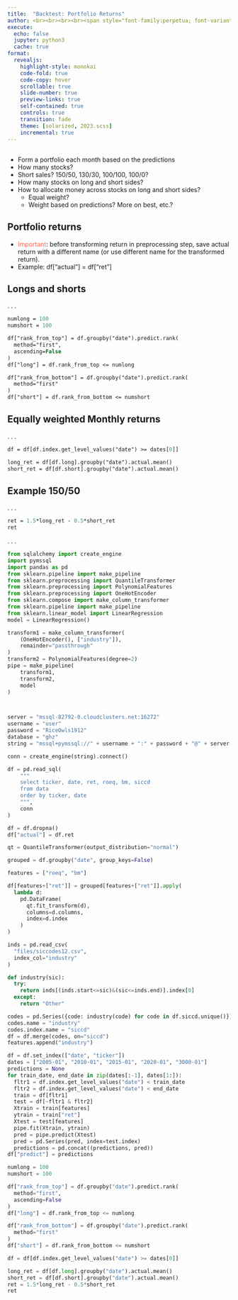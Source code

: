 ```yaml
---
title:  "Backtest: Portfolio Returns"
author: <br><br><br><br><span style="font-family:perpetua; font-variant:small-caps; color:#606060;">Kerry Back</span><br><br><img src="RiceBusiness-transparent-logo-sm.png"  height=80>
execute:
  echo: false
  jupyter: python3
  cache: true
format: 
  revealjs:
    highlight-style: monokai
    code-fold: true
    code-copy: hover
    scrollable: true
    slide-number: true
    preview-links: true
    self-contained: true
    controls: true
    transition: fade
    theme: [solarized, 2023.scss]
    incremental: true
---
```


##

- Form a portfolio each month based on the predictions
- How many stocks?  
- Short sales?  150/50, 130/30, 100/100, 100/0?
- How many stocks on long and short sides?
- How to allocate money across stocks on long and short sides?
  - Equal weight?
  - Weight based on predictions?  More on best, etc.?


## Portfolio returns

- [Important]{style="color:tomato"}: before transforming return in preprocessing step, save actual return with a different name (or use different name for the transformed return).
- Example: df["actual"] = df["ret"]


##  Longs and shorts
. . .

```.p
numlong = 100
numshort = 100

df["rank_from_top"] = df.groupby("date").predict.rank(
  method="first", 
  ascending=False
)
df["long"] = df.rank_from_top <= numlong

df["rank_from_bottom"] = df.groupby("date").predict.rank(
  method="first"
)
df["short"] = df.rank_from_bottom <= numshort
```


## Equally weighted Monthly returns

. . .

```.p
df = df[df.index.get_level_values("date") >= dates[0]]

long_ret = df[df.long].groupby("date").actual.mean()
short_ret = df[df.short].groupby("date").actual.mean()
```

## Example 150/50

. . .

```.p
ret = 1.5*long_ret - 0.5*short_ret
ret
```

. . .

```python

from sqlalchemy import create_engine
import pymssql
import pandas as pd
from sklearn.pipeline import make_pipeline
from sklearn.preprocessing import QuantileTransformer
from sklearn.preprocessing import PolynomialFeatures
from sklearn.preprocessing import OneHotEncoder
from sklearn.compose import make_column_transformer
from sklearn.pipeline import make_pipeline
from sklearn.linear_model import LinearRegression
model = LinearRegression()

transform1 = make_column_transformer(
    (OneHotEncoder(), ["industry"]),
    remainder="passthrough"
)
transform2 = PolynomialFeatures(degree=2)
pipe = make_pipeline(
    transform1,
    transform2,
    model
)



server = "mssql-82792-0.cloudclusters.net:16272"
username = "user"
password = "RiceOwls1912" 
database = "ghz"
string = "mssql+pymssql://" + username + ":" + password + "@" + server + "/" + database

conn = create_engine(string).connect()

df = pd.read_sql(
    """
    select ticker, date, ret, roeq, bm, siccd
    from data
    order by ticker, date
    """, 
    conn
)

df = df.dropna()
df["actual"] = df.ret

qt = QuantileTransformer(output_distribution="normal")

grouped = df.groupby("date", group_keys=False)

features = ["roeq", "bm"]

df[features+["ret"]] = grouped[features+["ret"]].apply(
  lambda d: 
    pd.DataFrame(
      qt.fit_transform(d),
      columns=d.columns,
      index=d.index
    )     
)

inds = pd.read_csv(
  "files/siccodes12.csv", 
  index_col="industry"
)

def industry(sic):
  try:
    return inds[(inds.start<=sic)&(sic<=inds.end)].index[0]
  except:
    return "Other"

codes = pd.Series({code: industry(code) for code in df.siccd.unique()})
codes.name = "industry" 
codes.index.name = "siccd"
df = df.merge(codes, on="siccd")
features.append("industry")

df = df.set_index(["date", "ticker"])
dates = ["2005-01", "2010-01", "2015-01", "2020-01", "3000-01"]
predictions = None
for train_date, end_date in zip(dates[:-1], dates[1:]):
  fltr1 = df.index.get_level_values("date") < train_date
  fltr2 = df.index.get_level_values("date") < end_date
  train = df[fltr1]
  test = df[~fltr1 & fltr2]
  Xtrain = train[features]
  ytrain = train["ret"]
  Xtest = test[features]
  pipe.fit(Xtrain, ytrain)
  pred = pipe.predict(Xtest)
  pred = pd.Series(pred, index=test.index)
  predictions = pd.concat((predictions, pred))
df["predict"] = predictions

numlong = 100
numshort = 100

df["rank_from_top"] = df.groupby("date").predict.rank(
  method="first", 
  ascending=False
)
df["long"] = df.rank_from_top <= numlong

df["rank_from_bottom"] = df.groupby("date").predict.rank(
  method="first"
)
df["short"] = df.rank_from_bottom <= numshort

df = df[df.index.get_level_values("date") >= dates[0]]

long_ret = df[df.long].groupby("date").actual.mean()
short_ret = df[df.short].groupby("date").actual.mean()
ret = 1.5*long_ret - 0.5*short_ret
ret
```
